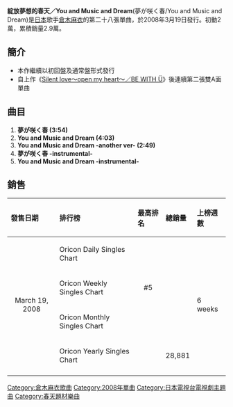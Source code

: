 {{unreferenced|time=2011-06-10T13:35:22+00:00}}
{{Single infobox
| Name = 綻放夢想的春天／You and Music and Dream
| Artist = [[倉木麻衣|倉木麻衣]]
| from Album = [[touch_Me!|touch Me!]]
| Released = 2008年3月19日
| Format = CD
| Genre = [[J-Pop|J-Pop]]
| Label = [[NORTHERN_MUSIC|NORTHERN MUSIC]]
| Length = 18分55秒
| Chart position = * 週間最高順位5位（[[oricon|oricon]]）
| Last single    = [[Silent_love〜open_my_heart〜／BE_WITH_Ü|Silent love〜open my heart〜／BE WITH Ü]]<br />（2007年）
| This single    = '''綻放夢想的春天／You and Music and Dream'''<br />（2008年）
| Next single    = [[每一秒都Love_for_you|每一秒都Love for you]]<br />（2008年）
}}

'''綻放夢想的春天／You and Music and Dream'''(夢が咲く春/You and Music and Dream)是[[日本|日本]]歌手[[倉木麻衣|倉木麻衣]]的第二十八張單曲，於2008年3月19日發行。初動2萬，累積銷量2.9萬。

==簡介==
*本作繼續以初回盤及通常盤形式發行
*自上作《[[Silent_love〜open_my_heart〜／BE_WITH_Ü|Silent love〜open my heart〜／BE WITH Ü]]》後連續第二張雙A面單曲

== 曲目 ==
#'''夢が咲く春 (3:54) '''
#'''You and Music and Dream (4:03) ''' 
#'''You and Music and Dream -another ver- (2:49) '''
#'''夢が咲く春 -instrumental-'''
#'''You and Music and Dream -instrumental-'''

== 銷售 ==

{| class="wikitable" width="600px"
|- bgcolor="#CCCCCC"
!align="left"|發售日期
!align="left"|排行榜
!align="left"|最高排名
!align="left"|總銷量
!align="left"|上榜週數
|-
|align="center" rowspan="4"|March 19, 2008
|align="left"|Oricon Daily Singles Chart
|align="center"|
|align="left"|
| rowspan="4" align="left" |6 weeks
|-
|align="left"|Oricon Weekly Singles Chart
|align="center"|#5
|align="left"| 
|-
|align="left"|Oricon Monthly Singles Chart
|align="center"|
|align="left"|
|-
|align="left"|Oricon Yearly Singles Chart
|align="center"| 
|align="left"|28,881
|-
|}

{{Kuraki Mai}}

{{DEFAULTSORT:Yume ga Saku Haru / You and Music and Dream}}
[[Category:倉木麻衣歌曲|Category:倉木麻衣歌曲]]
[[Category:2008年單曲|Category:2008年單曲]]
[[Category:日本電視台電視劇主題曲|Category:日本電視台電視劇主題曲]]
[[Category:春天題材樂曲|Category:春天題材樂曲]]